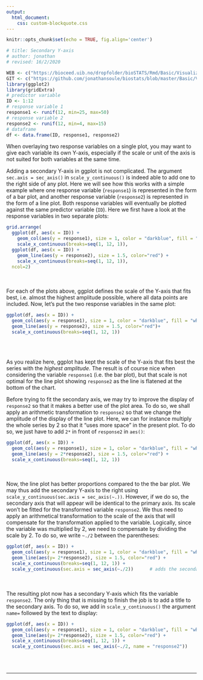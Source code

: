 ```yaml
---
output:
  html_document:
    css: custom-blockquote.css
--- 
```


```r
knitr::opts_chunk$set(echo = TRUE, fig.align='center')

# title: Secondary Y-axis
# author: jonathan
# revised: 16/2/2020 

WEB <- c("https://bioceed.uib.no/dropfolder/bioSTATS/Rmd/Basic/Visualizing/Essential/secondary-y-axis.html")
GIT <- c("https://github.com/jonathansoule/biostats/blob/master/Basic/Visualizing/Essential/secondary-y-axis.Rmd")
library(ggplot2)
library(gridExtra)
# predictor variable
ID <- 1:12
# response variable 1
response1 <- runif(12, min=25, max=50)
# response variable 2
response2 <- runif(12, min=4, max=15)
# dataframe
df <- data.frame(ID, response1, response2)
```
When overlaying two response variables on a single plot, you may want to give each variable its own Y-axis, especially if the scale or unit of the axis is not suited for both variables at the same time.

Adding a secondary Y-axis in ggplot is not complicated. The argument `sec.axis = sec_axis()` in `scale_y_continuous()` is indeed able to add one to the right side of any plot. Here we will see how this works with a simple example where one response variable (`response1`) is represented in the form of a bar plot, and another response variable (`response2`) is represented in the form of a line plot. Both response variables will eventually be plotted against the same predictor variable (`ID`). Here we first have a look at the response variables in two separate plots:
```r
grid.arrange(
  ggplot(df, aes(x = ID)) +                                                      # bar plot - response1 vs. ID
    geom_col(aes(y = response1), size = 1, color = "darkblue", fill = "white") +
    scale_x_continuous(breaks=seq(1, 12, 1)),
  ggplot(df, aes(x = ID)) +                                                      # line plot - response2 vs. ID
    geom_line(aes(y = response2), size = 1.5, color="red") +
    scale_x_continuous(breaks=seq(1, 12, 1)),
  ncol=2)
```
<br/><br/>
For each of the plots above, ggplot defines the scale of the Y-axis that fits best, i.e. almost the highest amplitude possible, where all data points are included. Now, let’s put the two response variables in the same plot:
```r
ggplot(df, aes(x = ID)) + 
  geom_col(aes(y = response1), size = 1, color = "darkblue", fill = "white") +   # bar plot - response1 vs. ID
  geom_line(aes(y = response2), size = 1.5, color="red")+                        # line plot - response2 vs. ID
  scale_x_continuous(breaks=seq(1, 12, 1))
```
<br/><br/>

As you realize here, ggplot has kept the scale of the Y-axis that fits best the series with the *highest amplitude*. The result is of course nice when considering the variable `response1` (i.e. the bar plot), but that scale is not optimal for the line plot showing `response2` as the line is flatened at the bottom of the chart.

Before trying to fit the secondary axis, we may try to improve the display of `response2` so that it makes a better use of the plot area. To do so, we shall apply an arithmetic transformation to `response2` so that we change the amplitude of the display of the line plot. Here, we can for instance multiply the whole series by 2 so that it “uses more space” in the present plot. To do so, we just have to add `2*` in front of `response2` in `aes()`:
```r
ggplot(df, aes(x = ID)) + 
  geom_col(aes(y = response1), size = 1, color = "darkblue", fill = "white") +
  geom_line(aes(y = 2*response2), size = 1.5, color="red") +
  scale_x_continuous(breaks=seq(1, 12, 1))
```
<br/><br/>
Now, the line plot has better proportions compared to the the bar plot. We may thus add the secondary Y-axis to the right using `scale_y_continuous(sec.axis = sec_axis(~.))`. However, if we do so, the secondary axis that will appear will be identical to the primary axis. Its scale won't be fitted for the transformed variable `response2`. We thus need to apply an arithmetical transformation to the scale of the axis that will compensate for the transformation applied to the variable. Logically, since the variable was multiplied by 2, we need to compensate by dividing the scale by 2. To do so, we write `~./2` between the parentheses:
```r
ggplot(df, aes(x = ID)) + 
  geom_col(aes(y = response1), size = 1, color = "darkblue", fill = "white") +
  geom_line(aes(y= 2*response2), size = 1.5, color="red") +
  scale_x_continuous(breaks=seq(1, 12, 1)) +
  scale_y_continuous(sec.axis = sec_axis(~./2))      # adds the secondary Y-axis
```
<br/><br/>
The resulting plot now has a secondary Y-axis which fits the variable `response2`. The only thing that is missing to finish the job is to add a title to the secondary axis. To do so, we add in `scale_y_continuous()` the argument `name=` followed by the text to display:

```r
ggplot(df, aes(x = ID)) + 
  geom_col(aes(y = response1), size = 1, color = "darkblue", fill = "white") +
  geom_line(aes(y= 2*response2), size = 1.5, color="red") +
  scale_x_continuous(breaks=seq(1, 12, 1)) +
  scale_y_continuous(sec.axis = sec_axis(~./2, name = "response2"))
```
<br/><br/>

***
<!-- UNCOMMENT TO ACTIVATE
Get the Rmarkdown file corresponding to this page on [GitHub](`r GIT`){target="_blank"}.
-->

